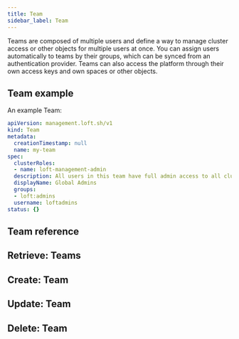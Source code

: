 ```yaml
---
title: Team
sidebar_label: Team
---
```


Teams are composed of multiple users and define a way to manage cluster access or other objects for multiple users at once. You can assign users automatically to teams by their groups, which can be synced from an authentication provider. Teams can also access the platform through their own access keys and own spaces or other objects.

## Team example

An example Team:
```yaml
apiVersion: management.loft.sh/v1
kind: Team
metadata:
  creationTimestamp: null
  name: my-team
spec:
  clusterRoles:
  - name: loft-management-admin
  description: All users in this team have full admin access to all clusters
  displayName: Global Admins
  groups:
  - loft:admins
  username: loftadmins
status: {}

```

## Team reference

<Reference />

## Retrieve: Teams

<Retrieve />

## Create: Team

<Create />

## Update: Team

<Update />

## Delete: Team

<Delete />


